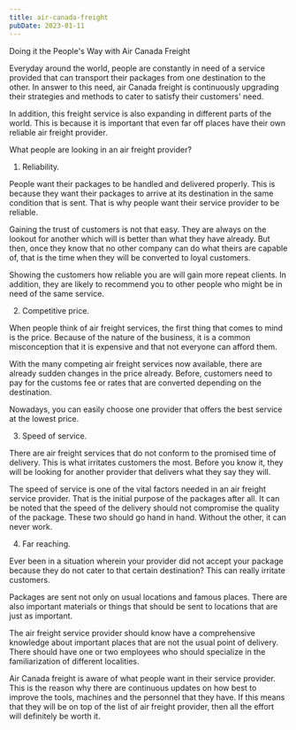 ```yaml
---
title: air-canada-freight
pubDate: 2023-01-11
---
```


Doing it the People's Way with Air Canada Freight

Everyday around the world, people are constantly in need of a service provided that can transport their packages from one destination to the other. In answer to this need, air Canada freight is continuously upgrading their strategies and methods to cater to satisfy their customers' need. 

In addition, this freight service is also expanding in different parts of the world. This is because it is important that even far off places have their own reliable air freight provider. 

What people are looking in an air freight provider?
1. Reliability.

People want their packages to be handled and delivered properly. This is because they want their packages to arrive at its destination in the same condition that is sent. That is why people want their service provider to be reliable.

Gaining the trust of customers is not that easy. They are always on the lookout for another which will is better than what they have already. But then, once they know that no other company can do what theirs are capable of, that is the time when they will be converted to loyal customers. 

Showing the customers how reliable you are will gain more repeat clients. In addition, they are likely to recommend you to other people who might be in need of the same service. 

2. Competitive price. 

When people think of air freight services, the first thing that comes to mind is the price. Because of the nature of the business, it is a common misconception that it is expensive and that not everyone can afford them.

With the many competing air freight services now available, there are already sudden changes in the price already. Before, customers need to pay for the customs fee or rates that are converted depending on the destination. 

Nowadays, you can easily choose one provider that offers the best service at the lowest price. 

3. Speed of service.

There are air freight services that do not conform to the promised time of delivery. This is what irritates customers the most. Before you know it, they will be looking for another provider that delivers what they say they will.

The speed of service is one of the vital factors needed in an air freight service provider. That is the initial purpose of the packages after all. It can be noted that the speed of the delivery should not compromise the quality of the package. These two should go hand in hand. Without the other, it can never work.

4. Far reaching.

Ever been in a situation wherein your provider did not accept your package because they do not cater to that certain destination? This can really irritate customers. 

Packages are sent not only on usual locations and famous places. There are also important materials or things that should be sent to locations that are just as important. 

The air freight service provider should know have a comprehensive knowledge about important places that are not the usual point of delivery. There should have one or two employees who should specialize in the familiarization of different localities. 

Air Canada freight is aware of what people want in their service provider. This is the reason why there are continuous updates on how best to improve the tools, machines and the personnel that they have. If this means that they will be on top of the list of air freight provider, then all the effort will definitely be worth it.